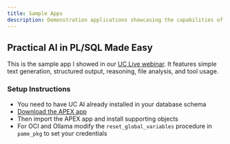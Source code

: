 ```yaml
---
title: Sample Apps
description: Demonstration applications showcasing the capabilities of the UC AI SDK
---
```


## Practical AI in PL/SQL Made Easy

This is the sample app I showed in our [UC Live webinar](https://youtube.com/live/k4Vt7AKXCnM). It features simple text generation, structured output, reasoning, file analysis, and tool usage.

### Setup Instructions

- You need to have UC AI already installed in your database schema
- [Download the APEX app](https://github.com/United-Codes/uc_ai/releases/download/v25.5.1/f135.sql)
- Then import the APEX app and install supporting objects
- For OCI and Ollama modify the `reset_global_variables` procedure in `pame_pkg` to set your credentials
